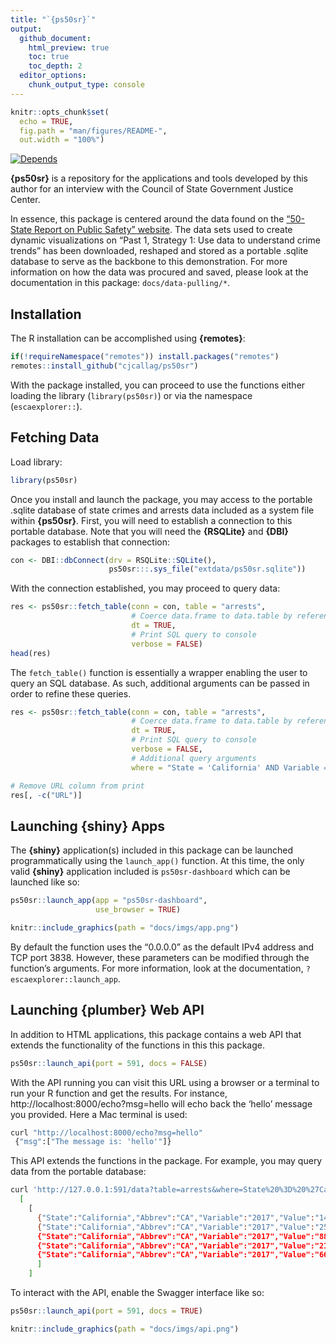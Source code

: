 ```yaml
---
title: "`{ps50sr}`"
output: 
  github_document:
    html_preview: true
    toc: true
    toc_depth: 2
  editor_options:
    chunk_output_type: console
---
```


```r
knitr::opts_chunk$set(
  echo = TRUE,
  fig.path = "man/figures/README-",
  out.width = "100%")
```

<!-- badges: start -->
[![Depends](https://img.shields.io/badge/Depends-GNU_R>=3.5-blue.svg)](https://www.r-project.org/)
<!-- badges: end -->

**{ps50sr}** is a repository for the applications and tools developed by this author for an interview with the Council of State Government Justice Center. 

In essence, this package is centered around the data found on the ["50-State Report on Public Safety" website](https://50statespublicsafety.us/). The data sets used to create dynamic visualizations on "Past 1, Strategy 1: Use data to understand crime trends" has been downloaded, reshaped and stored as a portable .sqlite database to serve as the backbone to this demonstration. For more information on how the data was procured and saved, please look at the documentation in this package: `docs/data-pulling/*`.

## Installation

The R installation can be accomplished using **{remotes}**:

```r
if(!requireNamespace("remotes")) install.packages("remotes")
remotes::install_github("cjcallag/ps50sr")
```

With the package installed, you can proceed to use the functions either loading the library (`library(ps50sr)`) or via the namespace (`escaexplorer::`).

## Fetching Data

Load library:

```r
library(ps50sr)
```

Once you install and launch the package, you may access to the portable .sqlite database of state crimes and arrests data included as a system file within **{ps50sr}**. First, you will need to establish a connection to this portable database. Note that you will need the **{RSQLite}** and **{DBI}** packages to establish that connection:

```r
con <- DBI::dbConnect(drv = RSQLite::SQLite(),
                      ps50sr:::.sys_file("extdata/ps50sr.sqlite"))
```

With the connection established, you may proceed to query data:

```r
res <- ps50sr::fetch_table(conn = con, table = "arrests", 
                           # Coerce data.frame to data.table by reference
                           dt = TRUE,
                           # Print SQL query to console
                           verbose = FALSE)
head(res)
```

The `fetch_table()` function is essentially a wrapper enabling the user to query an SQL database. As such, additional arguments can be passed in order to refine these queries.

```r
res <- ps50sr::fetch_table(conn = con, table = "arrests", 
                           # Coerce data.frame to data.table by reference
                           dt = TRUE,
                           # Print SQL query to console
                           verbose = FALSE,
                           # Additional query arguments
                           where = "State = 'California' AND Variable = '2017'")

# Remove URL column from print
res[, -c("URL")]
```

## Launching **{shiny}** Apps

The **{shiny}** application(s) included in this package can be launched programmatically using the  `launch_app()` function. At this time, the only valid **{shiny}** application included is `ps50sr-dashboard` which can be launched like so:

```r
ps50sr::launch_app(app = "ps50sr-dashboard",
                   use_browser = TRUE)
```

```r
knitr::include_graphics(path = "docs/imgs/app.png")
```


By default the function uses the "0.0.0.0" as the default IPv4 address and TCP port 3838. However, these parameters can be modified through the function's arguments. For more information, look at the documentation, `?escaexplorer::launch_app`.

## Launching **{plumber}** Web API

In addition to HTML applications, this package contains a web API that extends the functionality of the functions in this this package.

```r
ps50sr::launch_api(port = 591, docs = FALSE)
```

With the API running you can visit this URL using a browser or a terminal to run your R function and get the results. For instance, http://localhost:8000/echo?msg=hello will echo back the ‘hello’ message you provided. Here a Mac terminal is used:

```bash
curl "http://localhost:8000/echo?msg=hello"
 {"msg":["The message is: 'hello'"]}
```

This API extends the functions in the package. For example, you may query data from the portable database:

```bash
curl 'http://127.0.0.1:591/data?table=arrests&where=State%20%3D%20%27California%27%20AND%20Variable%20%3D%20%272017%27&dt=true'
  [
    [
      {"State":"California","Abbrev":"CA","Variable":"2017","Value":"1499","Type":"homicide-arrests","URL":"https://50statespublicsafety.us/app/themes/50state/data/arrests-dashboard/homicide-arrests.csv"},
      {"State":"California","Abbrev":"CA","Variable":"2017","Value":"2561","Type":"rape-arrests","URL":"https://50statespublicsafety.us/app/themes/50state/data/arrests-dashboard/rape-arrests.csv"},{"State":"California","Abbrev":"CA","Variable":"2017","Value":"16942","Type":"robbery-arrests","URL":"https://50statespublicsafety.us/app/themes/50state/data/arrests-dashboard/robbery-arrests.csv"},
      {"State":"California","Abbrev":"CA","Variable":"2017","Value":"88115","Type":"assault-arrests","URL":"https://50statespublicsafety.us/app/themes/50state/data/arrests-dashboard/assault-arrests.csv"},
      {"State":"California","Abbrev":"CA","Variable":"2017","Value":"212025","Type":"drug-arrest","URL":"https://50statespublicsafety.us/app/themes/50state/data/arrests-dashboard/drug-arrest.csv"},
      {"State":"California","Abbrev":"CA","Variable":"2017","Value":"666464","Type":"non-index-arrest","URL":"https://50statespublicsafety.us/app/themes/50state/data/arrests-dashboard/non-index-arrest.csv"}
      ]
    ]
```

To interact with the API, enable the Swagger interface like so:

```r
ps50sr::launch_api(port = 591, docs = TRUE)
```

```r
knitr::include_graphics(path = "docs/imgs/api.png")
```
